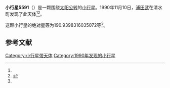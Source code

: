 {{Infobox planet
| bgcolour = #FFFFC0
| name = 5591 Koyo
| symbol = 
| image = 
| caption = 
| discovery = yes
| discovery_ref = 
| discoverer = [[浦田武|浦田武]]
| discovery_site = [[清水町|清水町]] 
| discovered = 1990年11月10日
| designations = yes
| mp_name = 
| named_after = 
| alt_names = 1990 VF2/ 1981 WG8 / 1985 PW1 / 1987 BG3
| mp_category = [[主带小行星|主带小行星]]
| orbit_ref = <ref name="a">[http://ssd.jpl.nasa.gov/sbdb.cgi?sstr=5591 5591 Koyo] {{Wayback|url=http://ssd.jpl.nasa.gov/sbdb.cgi?sstr=5591 |date=20140824075635 }}，小行星數據庫瀏覽器（JPL Small-Body Database Browser）－[[美国国家航空航天局|美国国家航空航天局]]喷气推进实验室</ref>
| epoch = 2456400.5 (2013年4月18日更新)
| aphelion = {{convert|3.013500790004068|AU|km|3|abbr=on|lk=out}}
| perihelion = {{convert|2.546304440777567|AU|km|3|abbr=on}}
| semimajor = {{convert|2.779902615390818|AU|km|3|abbr=on}}
| eccentricity = 0.084031064
| period = 1692.944809 [[日|日]]<br />4.64[[儒略年|儒略年]]
| avg_speed = 
| inclination = 4.228166280913301
| asc_node = 188.2045312048479
| mean_anomaly = 
| arg_peri = 190.9398316035072
| satellites = 
| physical_characteristics = yes
| dimensions = 
| mass = 
| density = 
| surface_grav = 
| escape_velocity = 
| sidereal_day = 
| axial_tilt = 
| pole_ecliptic_lat = 
| pole_ecliptic_lon = 
| albedo = 
| temperatures= 
| temp_name1 = 
| mean_temp_1 = 
| max_temp_1 = 
| temp_name2 = 
| max_temp_2 = 
| spectral_type = 
| abs_magnitude = 190.9398316035072
}}

'''小行星5591'''（{{lang-en|5591 Koyo}}）是一颗围绕[[太阳|太阳]][[公转|公转]]的[[小行星|小行星]]。1990年11月10日，[[浦田武|浦田武]]在清水町发现了此天体<ref name="a" /><ref>{{cite news|title=小行星列表|url=http://cfa-www.harvard.edu/iau/lists/NumberedMPs.txt|accessdate=2013-07-08|newspaper=哈佛大学|archive-date=2008-05-17|archive-url=https://web.archive.org/web/20080517010638/http://cfa-www.harvard.edu/iau/lists/NumberedMPs.txt|dead-url=no}}</ref>。

这颗小行星的[[绝对星等|绝对星等]]为190.9398316035072等<ref name="a" />。

==参考文献==
{{reflist}}
{{Minor Planet Number|[[小行星5590|小行星5590]]|[[小行星5592|小行星5592]]}}

{{小天体}}

[[Category:小行星带天体|Category:小行星带天体]]
[[Category:1990年发现的小行星|Category:1990年发现的小行星]]

{{asteroid-stub}}